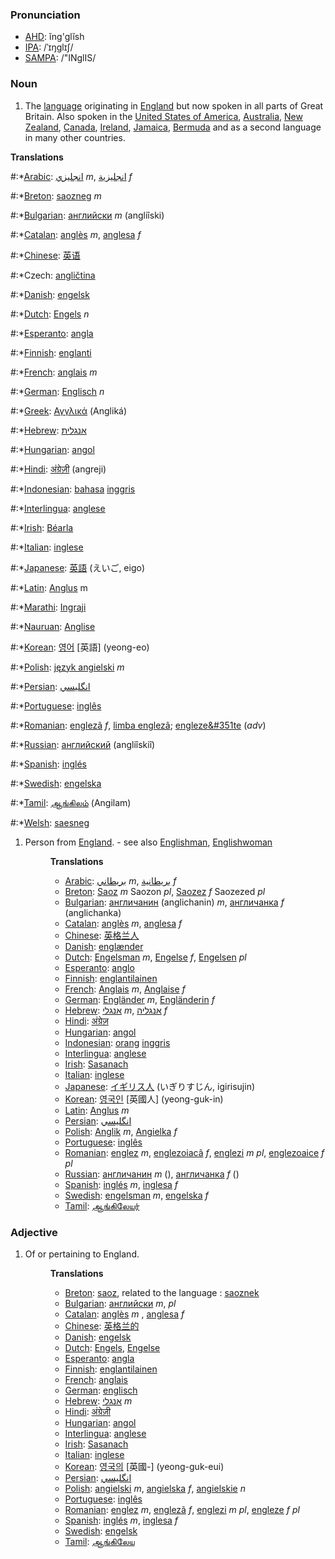 ===Pronunciation===
*[[w:AHD|AHD]]: ĭng'glĭsh
*[[w:IPA|IPA]]: /ˈɪŋglɪʃ/
*[[w:SAMPA|SAMPA]]: /"INglIS/
===Noun===
# The [[language]] originating in [[w:England|England]] but now spoken in all parts of Great Britain.  Also spoken in the [[United States of America]], [[Australia]], [[New Zealand]], [[Canada]], [[Ireland]], [[Jamaica]], [[Bermuda]] and as a second language in many other countries.

'''Translations'''
#:*[[Arabic]]: [[انجليزي]] ''m'', [[انجليزية]] ''f''
#:*[[Breton]]: [[saozneg]] ''m''
#:*[[Bulgarian]]: [[английски]] ''m'' (angli&icirc;ski)
#:*[[Catalan]]: [[anglès]] ''m'', [[anglesa]] ''f''
#:*[[Chinese]]: [[英语]]
#:*Czech: [[angličtina]]
#:*[[Danish]]: [[engelsk]]
#:*[[Dutch]]: [[Engels]] ''n''
#:*[[Esperanto]]: [[angla]]
#:*[[Finnish]]: [[englanti]]
#:*[[French]]: [[anglais]] ''m''
#:*[[German]]: [[Englisch]] ''n''
#:*[[Greek]]: [[Αγγλικά]] (Anglik&aacute;)
#:*[[Hebrew]]: [[אנגלית]]
#:*[[Hungarian]]: [[angol]]
#:*[[Hindi]]: [[अंग्रेज़ी]] (angreji)
#:*[[Indonesian]]: [[bahasa]] [[inggris]]
#:*[[Interlingua]]: [[anglese]]
#:*[[Irish]]: [[Béarla]]
#:*[[Italian]]: [[inglese]]
#:*[[Japanese]]: [[英語]] (えいご, eigo)
#:*[[Latin]]: [[Anglus]] m
#:*[[Marathi]]: [[Ingraji]] 
#:*[[Nauruan]]: [[Anglise]]
#:*[[Korean]]: [[영어]] [英語] (yeong-eo)
#:*[[Polish]]: [[język angielski]] ''m''
#:*[[Persian]]: [[انگليسي]]
#:*[[Portuguese]]: [[inglês]]
#:*[[Romanian]]: [[englezã]] ''f'', [[limba englezã]]; [[engleze&#351te]] (''adv'')
#:*[[Russian]]: [[английский]] (angli&icirc;ski&icirc;)
#:*[[Spanish]]: [[inglés]]
#:*[[Swedish]]: [[engelska]]
#:*[[Tamil]]: [[ஆங்கிலம்]] (Angilam)
#:*[[Welsh]]: [[saesneg]]

# Person from [[England]]. - see also [[Englishman]], [[Englishwoman]]
#:'''Translations'''
#:*[[Arabic]]: [[بريطاني]] ''m'', [[بريطانية]] ''f''
#:*[[Breton]]: [[Saoz]] ''m'' Saozon ''pl'', [[Saozez]] ''f'' Saozezed ''pl''
#:*[[Bulgarian]]: [[англичанин]] (anglichanin) ''m'', [[англичанка]] ''f'' (anglichanka)
#:*[[Catalan]]: [[anglès]] ''m'', [[anglesa]] ''f''
#:*[[Chinese]]: [[英格兰人]]
#:*[[Danish]]: [[englænder]]
#:*[[Dutch]]: [[Engelsman]] ''m'', [[Engelse]] ''f'', [[Engelsen]] ''pl''
#:*[[Esperanto]]: [[anglo]]
#:*[[Finnish]]: [[englantilainen]]
#:*[[French]]: [[Anglais]] ''m'', [[Anglaise]] ''f''
#:*[[German]]: [[Engländer]] ''m'', [[Engländerin]] ''f''
#:*[[Hebrew]]: [[אנגלי]] ''m'', [[אנגליה]] ''f''
#:*[[Hindi]]: [[अंग्रेज़]]
#:*[[Hungarian]]: [[angol]]
#:*[[Indonesian]]: [[orang]] [[inggris]]
#:*[[Interlingua]]: [[anglese]]
#:*[[Irish]]: [[Sasanach]]
#:*[[Italian]]: [[inglese]]
#:*[[Japanese]]: [[イギリス人]] (いぎりすじん, igirisujin)
#:*[[Korean]]: [[영국인]] [英國人] (yeong-guk-in)
#:*[[Latin]]: [[Anglus]] ''m''
#:*[[Persian]]: [[انگليسي]]
#:*[[Polish]]: [[Anglik]] ''m'', [[Angielka]] ''f''
#:*[[Portuguese]]: [[inglês]]
#:*[[Romanian]]: [[englez]] ''m'', [[englezoiacã]] ''f'', [[englezi]] ''m pl'', [[englezoaice]] ''f pl''
#:*[[Russian]]: [[англичанин]] ''m'' (), [[англичанка]] ''f'' ()
#:*[[Spanish]]: [[inglés]] ''m'', [[inglesa]] ''f''
#:*[[Swedish]]: [[engelsman]] ''m'', [[engelska]] ''f''
#:*[[Tamil]]: [[ஆங்கிலேயர்]]

===Adjective===

# Of or pertaining to England.
#:'''Translations'''
#:*[[Breton]]: [[saoz]], related to the language : [[saoznek]]
#:*[[Bulgarian]]: [[английски]] ''m'', ''pl''
#:*[[Catalan]]: [[anglès]] ''m'' , [[anglesa]] ''f''
#:*[[Chinese]]: [[英格兰的]]
#:*[[Danish]]: [[engelsk]]
#:*[[Dutch]]: [[Engels]], [[Engelse]]
#:*[[Esperanto]]: [[angla]]
#:*[[Finnish]]: [[englantilainen]]
#:*[[French]]: [[anglais]]
#:*[[German]]: [[englisch]]
#:*[[Hebrew]]: [[אנגלי]] ''m''
#:*[[Hindi]]: [[अंग्रेज़ी]]
#:*[[Hungarian]]: [[angol]]
#:*[[Interlingua]]: [[anglese]]
#:*[[Irish]]: [[Sasanach]]
#:*[[Italian]]: [[inglese]]
#:*[[Korean]]: [[영국의]] [英國-] (yeong-guk-eui)
#:*[[Persian]]: [[انگليسي]]
#:*[[Polish]]: [[angielski]] ''m'', [[angielska]] ''f'', [[angielskie]] ''n''
#:*[[Portuguese]]: [[inglês]]
#:*[[Romanian]]: [[englez]] ''m'', [[englezã]] ''f'', [[englezi]] ''m pl'', [[engleze]] ''f pl''
#:*[[Spanish]]: [[inglés]] ''m'', [[inglesa]] ''f''
#:*[[Swedish]]: [[engelsk]]
#:*[[Tamil]]: [[ஆங்கிலேய]]
